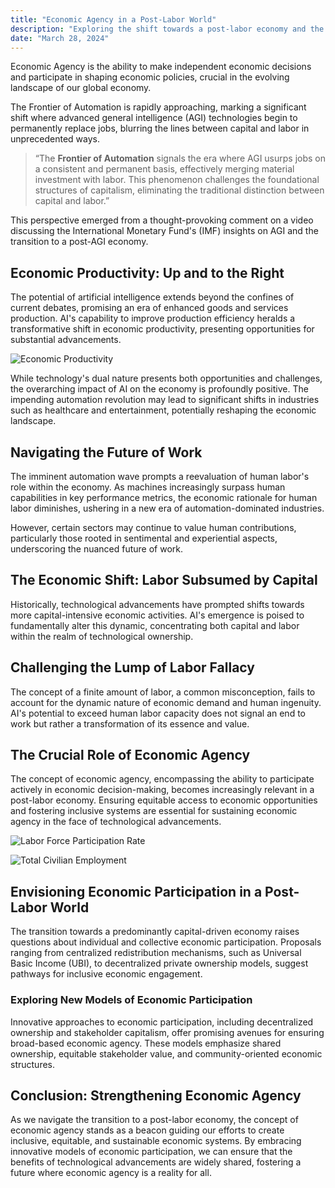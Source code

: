 ```yaml
---
title: "Economic Agency in a Post-Labor World"
description: "Exploring the shift towards a post-labor economy and the role of economic agency"
date: "March 28, 2024"
---
```


Economic Agency is the ability to make independent economic decisions and participate in shaping economic policies, crucial in the evolving landscape of our global economy.

The Frontier of Automation is rapidly approaching, marking a significant shift where advanced general intelligence (AGI) technologies begin to permanently replace jobs, blurring the lines between capital and labor in unprecedented ways.

> “The **Frontier of Automation** signals the era where AGI usurps jobs on a consistent and permanent basis, effectively merging material investment with labor. This phenomenon challenges the foundational structures of capitalism, eliminating the traditional distinction between capital and labor.”

This perspective emerged from a thought-provoking comment on a video discussing the International Monetary Fund's (IMF) insights on AGI and the transition to a post-AGI economy.

## Economic Productivity: Up and to the Right

The potential of artificial intelligence extends beyond the confines of current debates, promising an era of enhanced goods and services production. AI's capability to improve production efficiency heralds a transformative shift in economic productivity, presenting opportunities for substantial advancements.

![Economic Productivity](/images/scenarios-for-output-and-wages.webp)

While technology's dual nature presents both opportunities and challenges, the overarching impact of AI on the economy is profoundly positive. The impending automation revolution may lead to significant shifts in industries such as healthcare and entertainment, potentially reshaping the economic landscape.

## Navigating the Future of Work

The imminent automation wave prompts a reevaluation of human labor's role within the economy. As machines increasingly surpass human capabilities in key performance metrics, the economic rationale for human labor diminishes, ushering in a new era of automation-dominated industries.

However, certain sectors may continue to value human contributions, particularly those rooted in sentimental and experiential aspects, underscoring the nuanced future of work.

## The Economic Shift: Labor Subsumed by Capital

Historically, technological advancements have prompted shifts towards more capital-intensive economic activities. AI's emergence is poised to fundamentally alter this dynamic, concentrating both capital and labor within the realm of technological ownership.

## Challenging the Lump of Labor Fallacy

The concept of a finite amount of labor, a common misconception, fails to account for the dynamic nature of economic demand and human ingenuity. AI's potential to exceed human labor capacity does not signal an end to work but rather a transformation of its essence and value.

## The Crucial Role of Economic Agency

The concept of economic agency, encompassing the ability to participate actively in economic decision-making, becomes increasingly relevant in a post-labor economy. Ensuring equitable access to economic opportunities and fostering inclusive systems are essential for sustaining economic agency in the face of technological advancements.

![Labor Force Participation Rate](/images/civilian-labor-force-participation-rate.webp)

![Total Civilian Employment](/images/civilian-employment-seasonal.webp)

## Envisioning Economic Participation in a Post-Labor World

The transition towards a predominantly capital-driven economy raises questions about individual and collective economic participation. Proposals ranging from centralized redistribution mechanisms, such as Universal Basic Income (UBI), to decentralized private ownership models, suggest pathways for inclusive economic engagement.

### Exploring New Models of Economic Participation

Innovative approaches to economic participation, including decentralized ownership and stakeholder capitalism, offer promising avenues for ensuring broad-based economic agency. These models emphasize shared ownership, equitable stakeholder value, and community-oriented economic structures.

## Conclusion: Strengthening Economic Agency

As we navigate the transition to a post-labor economy, the concept of economic agency stands as a beacon guiding our efforts to create inclusive, equitable, and sustainable economic systems. By embracing innovative models of economic participation, we can ensure that the benefits of technological advancements are widely shared, fostering a future where economic agency is a reality for all.

